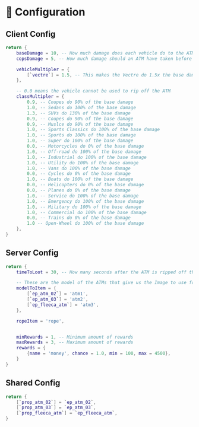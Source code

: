 # 🔧 Configuration

## Client Config

```lua copy
return {
    baseDamage = 10, -- How much damage does each vehicle do to the ATM? (It takes 100 to rip it off the wall)
    copsDamage = 5, -- How much damage should an ATM have taken before the cops is called

    vehicleMultipler = {
        [`vectre`] = 1.5, -- This makes the Vectre do 1.5x the base damage so instead of 10 its 15
    },

    -- 0.0 means the vehicle cannot be used to rip off the ATM
    classMultipler = {
        0.9, -- Coupes do 90% of the base damage
        1.0, -- Sedans do 100% of the base damage
        1.3, -- SUVs do 130% of the base damage
        0.9, -- Coupes do 90% of the base damage
        0.9, -- Muslce do 90% of the base damage
        1.0, -- Sports Classics do 100% of the base damage
        1.0, -- Sports do 100% of the base damage
        1.0, -- Super do 100% of the base damage
        0.0, -- Motorcycles do 0% of the base damage
        1.0, -- Off-road do 100% of the base damage
        1.0, -- Industrial do 100% of the base damage
        1.0, -- Utility do 100% of the base damage
        1.0, -- Vans do 100% of the base damage
        0.0, -- Cycles do 0% of the base damage
        1.0, -- Boats do 100% of the base damage
        0.0, -- Helicopters do 0% of the base damage
        0.0, -- Planes do 0% of the base damage
        1.0, -- Service do 100% of the base damage
        1.0, -- Emergency do 100% of the base damage
        1.0, -- Military do 100% of the base damage
        1.0, -- Commercial do 100% of the base damage
        0.0, -- Trains do 0% of the base damage
        1.0 -- Open-Wheel do 100% of the base damage
    },
}
```

## Server Config

```lua copy
return {
    timeToLoot = 30, -- How many seconds after the ATM is ripped off the wall must be passed before its lootable?

    -- These are the model of the ATMs that give us the Image to use for the item that way it syncs up, only change this if u change atm models or image names
    modelToItem = {
        [`ep_atm_02`] = 'atm1',
        [`ep_atm_03`] = 'atm2',
        [`ep_fleeca_atm`] = 'atm3',
    },

    ropeItem = 'rope',


    minRewards = 1, -- Minimum amount of rewards
    maxRewards = 3, -- Maximum amount of rewards
    rewards = {
        {name = 'money', chance = 1.0, min = 100, max = 4500},
    }
}
```

## Shared Config

```lua copy
return {
    [`prop_atm_02`] = `ep_atm_02`,
    [`prop_atm_03`] = `ep_atm_03`,
    [`prop_fleeca_atm`] = `ep_fleeca_atm`,
}
```